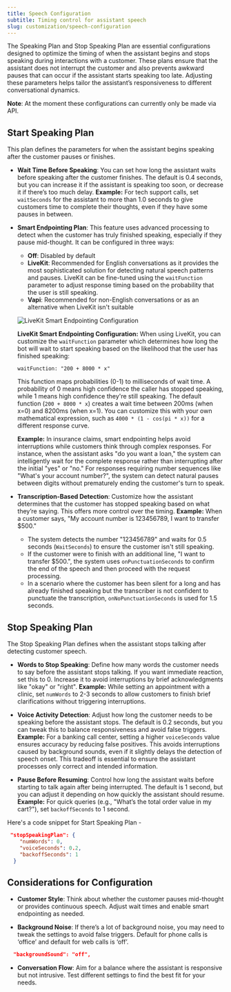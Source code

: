 ```yaml
---
title: Speech Configuration
subtitle: Timing control for assistant speech
slug: customization/speech-configuration
---
```



The Speaking Plan and Stop Speaking Plan are essential configurations designed to optimize the timing of when the assistant begins and stops speaking during interactions with a customer. These plans ensure that the assistant does not interrupt the customer and also prevents awkward pauses that can occur if the assistant starts speaking too late. Adjusting these parameters helps tailor the assistant’s responsiveness to different conversational dynamics.

**Note**: At the moment these configurations can currently only be made via API.

## Start Speaking Plan
This plan defines the parameters for when the assistant begins speaking after the customer pauses or finishes.


- **Wait Time Before Speaking**: You can set how long the assistant waits before speaking after the customer finishes. The default is 0.4 seconds, but you can increase it if the assistant is speaking too soon, or decrease it if there’s too much delay.
**Example:** For tech support calls, set `waitSeconds` for the assistant to more than 1.0 seconds to give customers time to complete their thoughts, even if they have some pauses in between.

- **Smart Endpointing Plan**: This feature uses advanced processing to detect when the customer has truly finished speaking, especially if they pause mid-thought. It can be configured in three ways:
  - **Off**: Disabled by default
  - **LiveKit**: Recommended for English conversations as it provides the most sophisticated solution for detecting natural speech patterns and pauses. LiveKit can be fine-tuned using the `waitFunction` parameter to adjust response timing based on the probability that the user is still speaking.
  - **Vapi**: Recommended for non-English conversations or as an alternative when LiveKit isn't suitable

  ![LiveKit Smart Endpointing Configuration](../static/images/advanced-tab/livekit-smart-endpointing.png)

  **LiveKit Smart Endpointing Configuration:**
  When using LiveKit, you can customize the `waitFunction` parameter which determines how long the bot will wait to start speaking based on the likelihood that the user has finished speaking:
  
  ```
  waitFunction: "200 + 8000 * x"
  ```
  
  This function maps probabilities (0-1) to milliseconds of wait time. A probability of 0 means high confidence the caller has stopped speaking, while 1 means high confidence they're still speaking. The default function (`200 + 8000 * x`) creates a wait time between 200ms (when x=0) and 8200ms (when x=1). You can customize this with your own mathematical expression, such as `4000 * (1 - cos(pi * x))` for a different response curve.

  **Example:** In insurance claims, smart endpointing helps avoid interruptions while customers think through complex responses. For instance, when the assistant asks "do you want a loan," the system can intelligently wait for the complete response rather than interrupting after the initial "yes" or "no." For responses requiring number sequences like "What's your account number?", the system can detect natural pauses between digits without prematurely ending the customer's turn to speak.

- **Transcription-Based Detection**: Customize how the assistant determines that the customer has stopped speaking based on what they’re saying. This offers more control over the timing. **Example:** When a customer says, "My account number is 123456789, I want to transfer $500." 
  - The system detects the number "123456789" and waits for 0.5 seconds (`WaitSeconds`) to ensure the customer isn't still speaking.
  - If the customer were to finish with an additional line, "I want to transfer $500.", the system uses `onPunctuationSeconds` to confirm the end of the speech and then proceed with the request processing.
  - In a scenario where the customer has been silent for a long and has already finished speaking but the transcriber is not confident to punctuate the transcription, `onNoPunctuationSeconds` is used for 1.5 seconds. 


## Stop Speaking Plan
The Stop Speaking Plan defines when the assistant stops talking after detecting customer speech.

- **Words to Stop Speaking**: Define how many words the customer needs to say before the assistant stops talking. If you want immediate reaction, set this to 0. Increase it to avoid interruptions by brief acknowledgments like "okay" or "right". **Example:** While setting an appointment with a clinic, set `numWords` to 2-3 seconds to allow customers to finish brief clarifications without triggering interruptions.

- **Voice Activity Detection**: Adjust how long the customer needs to be speaking before the assistant stops. The default is 0.2 seconds, but you can tweak this to balance responsiveness and avoid false triggers.
**Example:** For a banking call center, setting a higher `voiceSeconds` value ensures accuracy by reducing false positives. This avoids interruptions caused by background sounds, even if it slightly delays the detection of speech onset. This tradeoff is essential to ensure the assistant processes only correct and intended information.


- **Pause Before Resuming**: Control how long the assistant waits before starting to talk again after being interrupted. The default is 1 second, but you can adjust it depending on how quickly the assistant should resume.
**Example:** For quick queries (e.g., "What’s the total order value in my cart?"), set `backoffSeconds` to 1 second.

Here's a code snippet for Start Speaking Plan -

```json
 "stopSpeakingPlan": {
    "numWords": 0,
    "voiceSeconds": 0.2,
    "backoffSeconds": 1                                                                
  }
```


## Considerations for Configuration

- **Customer Style**: Think about whether the customer pauses mid-thought or provides continuous speech. Adjust wait times and enable smart endpointing as needed.

- **Background Noise**: If there’s a lot of background noise, you may need to tweak the settings to avoid false triggers. Default for phone calls is ‘office’ and default for web calls is ‘off’.



```json
  "backgroundSound": "off",
```

- **Conversation Flow**: Aim for a balance where the assistant is responsive but not intrusive. Test different settings to find the best fit for your needs.
